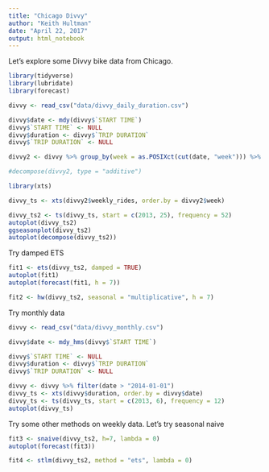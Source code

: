 ```yaml
---
title: "Chicago Divvy"
author: "Keith Hultman"
date: "April 22, 2017"
output: html_notebook
---
```


Let's explore some Divvy bike data from Chicago.

```r
library(tidyverse)
library(lubridate)
library(forecast)
```

```r
divvy <- read_csv("data/divvy_daily_duration.csv")

divvy$date <- mdy(divvy$`START TIME`)
divvy$`START TIME` <- NULL
divvy$duration <- divvy$`TRIP DURATION`
divvy$`TRIP DURATION` <- NULL

divvy2 <- divvy %>% group_by(week = as.POSIXct(cut(date, "week"))) %>% summarise(weekly_rides = sum(duration))

#decompose(divvy2, type = "additive")
```



```r
library(xts)

divvy_ts <- xts(divvy2$weekly_rides, order.by = divvy2$week)

divvy_ts2 <- ts(divvy_ts, start = c(2013, 25), frequency = 52)
autoplot(divvy_ts2)
ggseasonplot(divvy_ts2)
autoplot(decompose(divvy_ts2))
```

Try damped ETS

```r
fit1 <- ets(divvy_ts2, damped = TRUE)
autoplot(fit1)
autoplot(forecast(fit1, h = 7))
```


```r
fit2 <- hw(divvy_ts2, seasonal = "multiplicative", h = 7)

```

Try monthly data

```r
divvy <- read_csv("data/divvy_monthly.csv")

divvy$date <- mdy_hms(divvy$`START TIME`)

divvy$`START TIME` <- NULL
divvy$duration <- divvy$`TRIP DURATION`
divvy$`TRIP DURATION` <- NULL

divvy <- divvy %>% filter(date > "2014-01-01")
divvy_ts <- xts(divvy$duration, order.by = divvy$date)
divvy_ts <- ts(divvy_ts, start = c(2013, 6), frequency = 12)
autoplot(divvy_ts)
```




Try some other methods on weekly data. Let's try seasonal naive

```r
fit3 <- snaive(divvy_ts2, h=7, lambda = 0)
autoplot(forecast(fit3))
```
```r
fit4 <- stlm(divvy_ts2, method = "ets", lambda = 0)
```

